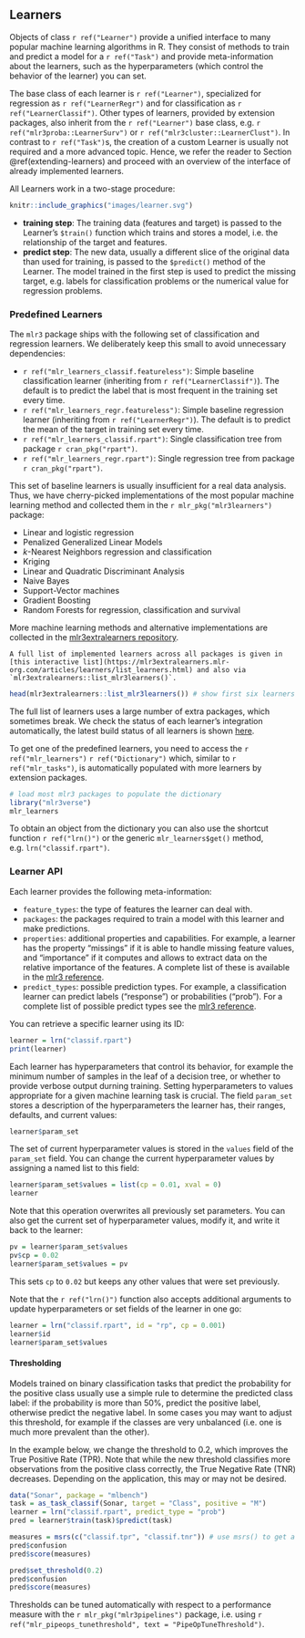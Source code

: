 ## Learners {#learners}

Objects of class `r ref("Learner")` provide a unified interface to many popular machine learning algorithms in R.
They consist of methods to train and predict a model for a `r ref("Task")` and provide meta-information about the learners, such as the hyperparameters (which control the behavior of the learner) you can set.

The base class of each learner is `r ref("Learner")`, specialized for regression as `r ref("LearnerRegr")` and for classification as `r ref("LearnerClassif")`.
Other types of learners, provided by extension packages, also inherit from the `r ref("Learner")` base class, e.g. `r ref("mlr3proba::LearnerSurv")` or `r ref("mlr3cluster::LearnerClust")`.
In contrast to `r ref("Task")`s, the creation of a custom Learner is usually not required and a more advanced topic.
Hence, we refer the reader to Section \@ref(extending-learners) and proceed with an overview of the interface of already implemented learners.

All Learners work in a two-stage procedure:
```r
knitr::include_graphics("images/learner.svg")
```

* **training step**: The training data (features and target) is passed to the Learner's `$train()` function which trains and stores a model, i.e. the relationship of the target and features.
* **predict step**: The new data, usually a different slice of the original data than used for training, is passed to the `$predict()` method of the Learner.
  The model trained in the first step is used to predict the missing target, e.g. labels for classification problems or the numerical value for regression problems.


### Predefined Learners

The `mlr3` package ships with the following set of classification and regression learners.
We deliberately keep this small to avoid unnecessary dependencies:

* `r ref("mlr_learners_classif.featureless")`: Simple baseline classification learner (inheriting from `r ref("LearnerClassif")`).
  The default is to predict the label that is most frequent in the training set every time.
* `r ref("mlr_learners_regr.featureless")`: Simple baseline regression learner (inheriting from `r ref("LearnerRegr")`).
  The default is to predict the mean of the target in training set every time.
* `r ref("mlr_learners_classif.rpart")`: Single classification tree from package `r cran_pkg("rpart")`.
* `r ref("mlr_learners_regr.rpart")`: Single regression tree from package `r cran_pkg("rpart")`.

This set of baseline learners is usually insufficient for a real data analysis.
Thus, we have cherry-picked implementations of the most popular machine learning method and collected them in the `r mlr_pkg("mlr3learners")` package:

* Linear and logistic regression
* Penalized Generalized Linear Models
* $k$-Nearest Neighbors regression and classification
* Kriging
* Linear and Quadratic Discriminant Analysis
* Naive Bayes
* Support-Vector machines
* Gradient Boosting
* Random Forests for regression, classification and survival

More machine learning methods and alternative implementations are collected in the [mlr3extralearners repository](https://github.com/mlr-org/mlr3extralearners/).

```block
A full list of implemented learners across all packages is given in [this interactive list](https://mlr3extralearners.mlr-org.com/articles/learners/list_learners.html) and also via `mlr3extralearners::list_mlr3learners()`.
```

```r
head(mlr3extralearners::list_mlr3learners()) # show first six learners
```

The full list of learners uses a large number of extra packages, which sometimes break.
We check the status of each learner's integration automatically, the latest build status of all learners is shown [here](https://mlr3extralearners.mlr-org.com/articles/learners/learner_status.html).

To get one of the predefined learners, you need to access the `r ref("mlr_learners")` `r ref("Dictionary")` which, similar to `r ref("mlr_tasks")`, is automatically populated with more learners by extension packages.

```r
# load most mlr3 packages to populate the dictionary
library("mlr3verse")
mlr_learners
```

To obtain an object from the dictionary you can also use the shortcut function `r ref("lrn()")` or the generic `mlr_learners$get()` method, e.g. `lrn("classif.rpart")`.

### Learner API

Each learner provides the following meta-information:

* `feature_types`: the type of features the learner can deal with.
* `packages`: the packages required to train a model with this learner and make predictions.
* `properties`: additional properties and capabilities.
  For example, a learner has the property "missings" if it is able to handle missing feature values, and "importance" if it computes and allows to extract data on the relative importance of the features.
  A complete list of these is available in the [mlr3 reference](https://mlr3.mlr-org.com/reference/mlr_reflections.html#examples).
* `predict_types`: possible prediction types. For example, a classification learner can predict labels ("response") or probabilities ("prob"). For a complete list of possible predict types see the [mlr3 reference](https://mlr3.mlr-org.com/reference/mlr_reflections.html#examples).

You can retrieve a specific learner using its ID:

```r
learner = lrn("classif.rpart")
print(learner)
```

Each learner has hyperparameters that control its behavior, for example the minimum number of samples in the leaf of a decision tree, or whether to provide verbose output durning training.
Setting hyperparameters to values appropriate for a given machine learning task is crucial.
The field `param_set` stores a description of the hyperparameters the learner has, their ranges, defaults, and current values:

```r
learner$param_set
```

The set of current hyperparameter values is stored in the `values` field of the `param_set` field.
You can change the current hyperparameter values by assigning a named list to this field:

```r
learner$param_set$values = list(cp = 0.01, xval = 0)
learner
```

Note that this operation overwrites all previously set parameters.
You can also get the current set of hyperparameter values, modify it, and write it back to the learner:

```r
pv = learner$param_set$values
pv$cp = 0.02
learner$param_set$values = pv
```

This sets `cp` to `0.02` but keeps any other values that were set previously.

Note that the `r ref("lrn()")` function also accepts additional arguments to update hyperparameters or set fields of the learner in one go:

```r
learner = lrn("classif.rpart", id = "rp", cp = 0.001)
learner$id
learner$param_set$values
```

#### Thresholding

Models trained on binary classification tasks that predict the probability for the positive class usually use a simple rule to determine the predicted class label: if the probability is more than 50%, predict the positive label, otherwise predict the negative label.
In some cases you may want to adjust this threshold, for example if the classes are very unbalanced (i.e. one is much more prevalent than the other).

In the example below, we change the threshold to 0.2, which improves the True Positive Rate (TPR).
Note that while the new threshold classifies more observations from the positive class correctly, the True Negative Rate (TNR) decreases.
Depending on the application, this may or may not be desired.

```r
data("Sonar", package = "mlbench")
task = as_task_classif(Sonar, target = "Class", positive = "M")
learner = lrn("classif.rpart", predict_type = "prob")
pred = learner$train(task)$predict(task)

measures = msrs(c("classif.tpr", "classif.tnr")) # use msrs() to get a list of multiple measures
pred$confusion
pred$score(measures)

pred$set_threshold(0.2)
pred$confusion
pred$score(measures)
```
Thresholds can be tuned automatically with respect to a performance measure with the `r mlr_pkg("mlr3pipelines")` package, i.e. using `r ref("mlr_pipeops_tunethreshold", text = "PipeOpTuneThreshold")`.
